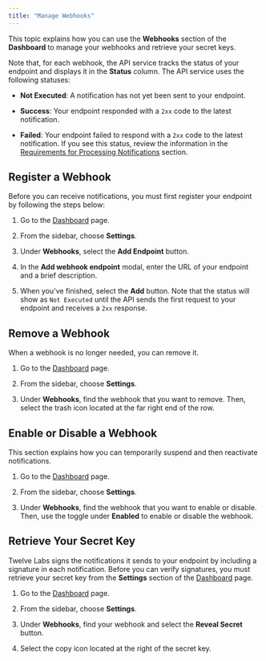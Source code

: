 ```yaml
---
title: "Manage Webhooks"
---
```


This topic explains how you can use the **Webhooks** section of the **Dashboard** to manage your webhooks and retrieve your secret keys.

Note that, for each webhook, the API service tracks the status of your endpoint and displays it in the **Status** column. The API service uses the following statuses:

- **Not Executed**: A notification has not yet been sent to your endpoint.

- **Success**: Your endpoint responded with a `2xx` code to the latest notification.

- **Failed**: Your endpoint failed to respond with a `2xx` code to the latest notification. If you see this status, review the information in the [Requirements for Processing Notifications](/guides/webhooks/requirements-for-processing-notifications) section.

## Register a Webhook

Before you can receive notifications, you must first register your endpoint by following the steps below:

1. Go to the [Dashboard](https://api.twelvelabs.io/dashboard) page.

2. From the sidebar, choose **Settings**.

3. Under **Webhooks**, select the **Add Endpoint** button.

4. In the **Add webhook endpoint** modal, enter the URL of your endpoint and a brief description.

5. When you've finished, select the **Add** button. Note that the status will show as `Not Executed` until the API sends the first request to your endpoint and receives a `2xx` response.

## Remove a Webhook

When a webhook is no longer needed, you can remove it.

1. Go to the [Dashboard](https://api.twelvelabs.io/dashboard) page.

2. From the sidebar, choose **Settings**.

3. Under **Webhooks**, find the webhook that you want to remove. Then, select the trash icon located at the far right end of the row.

## Enable or Disable a Webhook

This section explains how you can temporarily suspend and then reactivate notifications.

1. Go to the [Dashboard](https://api.twelvelabs.io/dashboard) page.

2. From the sidebar, choose **Settings**.

3. Under **Webhooks**, find the webhook that you want to enable or disable. Then, use the toggle under **Enabled** to enable or disable the webhook.

## Retrieve Your Secret Key

Twelve Labs signs the notifications it sends to your endpoint by including a signature in each notification. Before you can verify signatures, you must retrieve your secret key from the **Settings** section of the [Dashboard](https://api.twelvelabs.io/dashboard) page.

1. Go to the [Dashboard](https://api.twelvelabs.io/dashboard) page.

2. From the sidebar, choose **Settings**.

3. Under **Webhooks**, find your webhook and select the **Reveal Secret** button.

4. Select the copy icon located at the right of the secret key.
